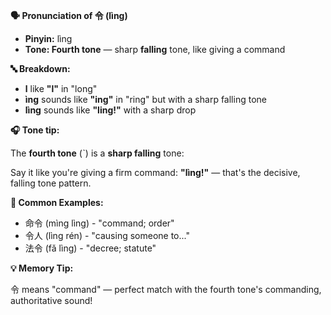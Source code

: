 **🗣️ Pronunciation of 令 (lìng)**

- **Pinyin:** lìng
- **Tone: Fourth tone** — sharp **falling** tone, like giving a command

**🔤 Breakdown:**

- **l** like **"l"** in "long"
- **ìng** sounds like **"ing"** in "ring" but with a sharp falling tone
- **lìng** sounds like **"ling!"** with a sharp drop

**🎧 Tone tip:**

The **fourth tone** (ˋ) is a **sharp falling** tone:

Say it like you're giving a firm command: **"lìng!"** — that's the decisive, falling tone pattern.

**📝 Common Examples:**

- 命令 (mìng lìng) - "command; order"
- 令人 (lìng rén) - "causing someone to..."
- 法令 (fǎ lìng) - "decree; statute"

**💡 Memory Tip:**

令 means "command" — perfect match with the fourth tone's commanding, authoritative sound!
